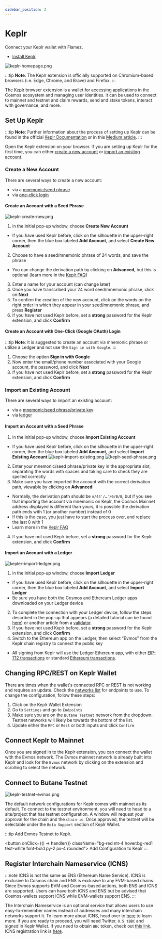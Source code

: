 ```yaml
---
sidebar_position: 2
---
```


# Keplr

Connect your Keplr wallet with Flamez.

- [Install Keplr](https://www.keplr.app/)

![keplr-homepage.png](/img/keplr-homepage.png)

:::tip
**Note**: The Keplr extension is officially supported on Chromium-based browsers (i.e. Edge, Chrome, and Brave) and Firefox.
:::


The [Keplr](https://www.keplr.app/) browser extension is a wallet for accessing applications in the Cosmos ecosystem and
managing user identities. It can be used to connect to <ProjectValue keyword="name" /> mainnet and testnet and claim
rewards, send and stake tokens, interact with governance, and more.

## Set Up Keplr

:::tip
**Note**: Further information about the process of setting up Keplr can be found in the official
[Keplr Documentation](https://keplr.crunch.help/getting-started) or in this [Medium article](https://medium.com/chainapsis/how-to-use-keplr-wallet-40afc80907f6).
:::

Open the Keplr extension on your browser. If you are setting up Keplr for the first time, you can either
[create a new account](#create-a-new-account) or [import an existing account](#import-an-existing-account).

### Create a New Account

There are several ways to create a new account:

- via a [mnemonic/seed phrase](#create-an-account-with-a-seed-phrase)
- via [one-click login](#create-an-account-with-one-click-login)

#### Create an Account with a Seed Phrase

![keplr-create-new.png](/img/keplr-create-new.png)

1. In the initial pop-up window, choose **Create New Account**

- If you have used Keplr before, click on the silhouette in the upper-right corner, then the blue box labeled
**Add Account**, and select **Create New Account**

2. Choose to have a seed/mnemonic phrase of 24 words, and save the phrase

- You can change the derivation path by clicking on **Advanced**, but this is optional (learn more in the
[Keplr FAQ](https://faq.keplr.app/))

3. Enter a name for your account (can change later)
4. Once you have transcribed your 24 word seed/mnemonic phrase, click on **Next**
5. To confirm the creation of the new account, click on the words on the right order in which they appear in your
seed/mnemonic phrase, and press **Register**
6. If you have not used Keplr before, set a **strong** password for the Keplr extension, and click **Confirm**

#### Create an Account with One-Click (Google OAuth) Login

:::tip
**Note**: It is suggested to create an account via mnemonic phrase or utilize a Ledger and not use the `Sign in with Google`.
:::

1. Choose the option **Sign in with Google**
2. Now enter the email/phone number associated with your Google account, the password, and click **Next**
3. If you have not used Keplr before, set a **strong** password for the Keplr extension, and click **Confirm**

### Import an Existing Account

There are several ways to import an existing account:

- via a [mnemonic/seed phrase/private key](#import-an-account-with-a-seed-phrase)
- via [ledger](#import-an-account-with-a-ledger)

#### Import an Account with a Seed Phrase

1. In the initial pop-up window, choose **Import Existing Account**

- If you have used Keplr before, click on the silhouette in the upper-right corner, then the blue box labeled
**Add Account**, and select **Import Existing Account**
![keplr-import-existing.png](/img/keplr-import-existing.png)
![keplr-seed-phrase.png](/img/keplr-seed-phrase.png)

2. Enter your mnemonic/seed phrase/private key in the appropriate slot, separating the words with spaces and taking
care to check they are spelled correctly
3. Make sure you have imported the account with the correct derivation path, viewable by clicking on **Advanced**

- Normally, the derivation path should be `m/44'/…’/0/0/0`, but if you see that importing the account via
mnemonic on Keplr, the Cosmos Mainnet address displayed is different than yours, it is possible the derivation
    path ends with 1 (or another number) instead of 0
- If this is the case, you just have to start the process over, and replace the last 0 with 1
- Learn more in the [Keplr FAQ](https://faq.keplr.app/)

4. If you have not used Keplr before, set a **strong** password for the Keplr extension, and click **Confirm**

#### Import an Account with a Ledger

![kepler-import-ledger.png](/img/kepler-import-ledger.png)

1. In the initial pop-up window, choose **Import Ledger**

- If you have used Keplr before, click on the silhouette in the upper-right corner, then the blue box labeled
**Add Account**, and select **Import Ledger**
- Be sure you have both the Cosmos and Ethereum Ledger apps downloaded on your Ledger device

2. To complete the connection with your Ledger device, follow the steps described in the pop-up that appears (a detailed
tutorial can be found [here](https://medium.com/chainapsis/how-to-use-ledger-nano-hardware-wallet-with-keplr-9ea7f07826c2))
or another article from a [validator](https://medium.com/coinmonks/how-to-set-up-ledger-wallet-evmos-using-keplr-c438cf8c5321).
3. If you have not used Keplr before, set a **strong** password for the Keplr extension, and click **Confirm**
4. Switch to the Ethereum app on the Ledger, then select “Evmos” from the Keplr chain registry to connect the public key

- All signing from Keplr will use the Ledger Ethereum app, with either [EIP-712 transactions](https://eips.ethereum.org/EIPS/eip-712)
or standard [Ethereum transactions](https://ethereum.org/en/developers/docs/transactions/).

## Changing RPC/REST on Keplr Wallet

There are times when the wallet's connected RPC or REST is not working and requires an update. Check the
[networks list](../../develop/api/networks) for endpoints to use. To change the configuration, follow these steps:

1. Click on the Keplr Wallet Extension
2. Go to `Settings` and go to `Endpoints`
3. Make sure you are on the `Butane Testnet` network from the dropdown. Testnet networks will likely be towards the bottom
of the list.
4. Update either the `RPC` or `Rest` or both inputs and click `Confirm`

## Connect Keplr to Mainnet

Once you are signed in to the Keplr extension, you can connect the wallet with the Evmos network. The Evmos mainnet network
is already built into Keplr and look for the `Evmos` network by clicking on the extension and scrolling to select the network.

## Connect to Butane Testnet

![keplr-testnet-evmos.png](/img/keplr-testnet-evmos.png)

The default network configurations for Keplr comes with mainnet as its default. To connect to the testnet environment,
you will need to head to a site/project that has testnet configuration. A window will request your approval for the chain
and the `chain-id`. Once approved, the testnet will be selectable under the `Beta Support` section of Keplr Wallet.


:::tip
Add Evmos Testnet to Keplr.

<button onClick={() => handler()} className="bg-red mt-4 hover:bg-red1 text-white font-bold py-2 px-4 rounded">
  Add Configuration to Keplr
</button>
:::

## Register Interchain Nameservice (ICNS)

:::note
ICNS is not the same as ENS (Ethereum Name Service). ICNS is exclusive to Cosmos chain and ENS is exclusive to any
EVM-based chains. Since Evmos supports EVM and Cosmos-based actions, both ENS and ICNS are supported. Users can have
both ICNS and ENS but be advised that Cosmos-wallets support ICNS while EVM-wallets support ENS.
:::

The Interchain Nameservice is an optional service that allows users to use easy-to-remember names instead of addresses
and many interchain networks support it. To learn more about ICNS, head over to [here](https://medium.com/@icns/announcing-icns-the-interchain-name-service-e61e0c3e2abb) to learn more. If you are ready to proceed, you will need
Twitter, `0.5 tBBC` and signed in Keplr Wallet. If you need to obtain `BBC` token, check out
[this link](https://app.osmosis.zone/?from=USDC&to=OSMO). ICNS registration link is [here](https://app.icns.xyz/).
